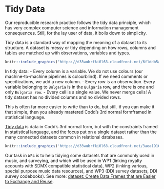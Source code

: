 # Tidy Data {#tidy-data}

Our reproducible research practice follows the tidy data principle, which has very complex computer science and information management consequences. Still, for the lay user of data, it boils down to simplicity.

Tidy data is a standard way of mapping the meaning of a dataset to its structure. A dataset is messy or tidy depending on how rows, columns and tables are matched up with observations, variables and types. 

```r
knitr::include_graphics("https://d33wubrfki0l68.cloudfront.net/6f1ddb544fc5c69a2478e444ab8112fb0eea23f8/91adc/images/tidy-1.png")
```


In tidy data:
- Every column is a variable. We do not use colours (our machine-to-machine pipelines is colourblind). If we need comments or specifications, we add a new column.
- Every row is an observation. Every variable belonging to `Bulgaria` is in the `Bulgaria` row, and there is one and only `Bulgaria row`.
- Every cell is a single value. We never merge cells! A tidy dataset has no divided columns and no divided rows.

This is often far more easier to write than to do, but still, if you can make it that simple, then you already mastered Codd’s 3rd normal formframed in statistical language.

[Tidy data](https://cran.r-project.org/web/packages/tidyr/vignettes/tidy-data.html#:~:text=Tidy%20data%20is%20a%20standard,Every%20row%20is%20an%20observation) is data in Codd’s 3rd normal form, but with the constraints framed in statistical language, and the focus put on a single dataset rather than the many connected datasets common in relational databases.

```r
knitr::include_graphics('https://d33wubrfki0l68.cloudfront.net/3aea19108d39606bbe49981acda07696c0c7fcd8/2de65/images/tidy-9.png')
```


Our task in `WP4` is to help tidying some datasets that are commonly used in music, and surveying, and which will be used in WP1 (linking royalty accounts with SDMX compatible statistical data), WP2 (linking various, special purpose music data resources), and WP3 (DDI survey datasets, DDI survey codebooks). See more: [dataset: Create Data Frames that are Easier to Exchange and Reuse](https://zenodo.org/record/7440192#.ZCCcz9JBzlg).



